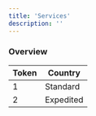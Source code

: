 ```yaml
---
title: 'Services'
description: ''
---
```


### Overview

| Token | Country   |
|-------|-----------|
| 1     | Standard  |
| 2     | Expedited |
